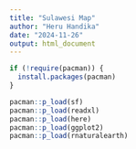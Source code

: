 ---
title: "Sulawesi Map"
author: "Heru Handika"
date: "2024-11-26"
output: html_document
---

```{r}
if (!require(pacman)) {
  install.packages(pacman)
}

pacman::p_load(sf)
pacman::p_load(readxl)
pacman::p_load(here)
pacman::p_load(ggplot2)
pacman::p_load(rnaturalearth)
```

```{r}

```

